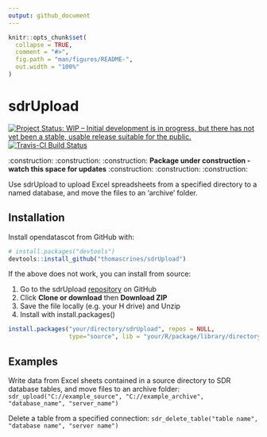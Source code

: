 ```yaml
---
output: github_document
---
```


<!-- README.md is generated from README.Rmd. Please edit that file -->

```r
knitr::opts_chunk$set(
  collapse = TRUE,
  comment = "#>",
  fig.path = "man/figures/README-",
  out.width = "100%"
)
```
# sdrUpload

<!-- badges: start -->
[![Project Status: WIP – Initial development is in progress, but there has not yet been a stable, usable release suitable for the public.](https://www.repostatus.org/badges/latest/wip.svg)](https://www.repostatus.org/#wip) [![Travis-CI Build Status](https://api.travis-ci.org/thomascrines/sdrUpload.svg?branch=master)](https://travis-ci.org/thomascrines/sdrUpload)
<!-- badges: end -->

:construction: :construction: :construction: **Package under construction - watch this space for updates** :construction: :construction: :construction:

Use sdrUpload to upload Excel spreadsheets from a specified directory to a named database, and move the files to an 'archive' folder.

## Installation

Install opendatascot from GitHub with:

```r
# install.packages("devtools")
devtools::install_github("thomascrines/sdrUpload")
```

If the above does not work, you can install from source:

1. Go to the sdrUpload [repository](https://github.com/thomascrines/sdrUpload) on GitHub
1. Click **Clone or download** then **Download ZIP**
1. Save the file locally (e.g. your H drive) and Unzip
1. Install with install.packages()

```r
install.packages("your/directory/sdrUpload", repos = NULL,
                 type="source", lib = "your/R/package/library/directory")
```
Examples
---------

Write data from Excel sheets contained in a source directory to SDR database tables, and move files to an archive folder:
`sdr_upload("C://example_source", "C://example_archive", "database_name", "server_name")`

Delete a table from a specified connection:
`sdr_delete_table("table name", "database name", "server name")`
